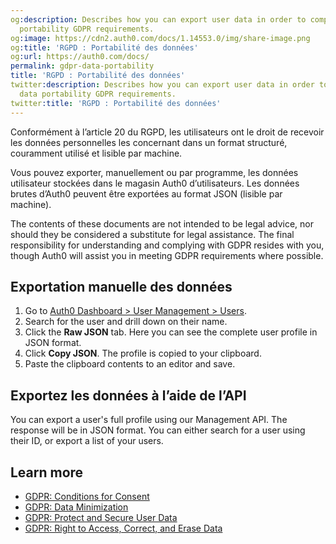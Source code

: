 ```yaml
---
og:description: Describes how you can export user data in order to comply with data
  portability GDPR requirements.
og:image: https://cdn2.auth0.com/docs/1.14553.0/img/share-image.png
og:title: 'RGPD : Portabilité des données'
og:url: https://auth0.com/docs/
permalink: gdpr-data-portability
title: 'RGPD : Portabilité des données'
twitter:description: Describes how you can export user data in order to comply with
  data portability GDPR requirements.
twitter:title: 'RGPD : Portabilité des données'
---
```


Conformément à l’article 20 du RGPD, les utilisateurs ont le droit de recevoir les données personnelles les concernant dans un format structuré, couramment utilisé et lisible par machine.

Vous pouvez exporter, manuellement ou par programme, les données utilisateur stockées dans le magasin Auth0 d’utilisateurs. Les données brutes d’Auth0 peuvent être exportées au format JSON (lisible par machine).

<Callout icon="file-lines" color="#0EA5E9" iconType="regular">

The contents of these documents are not intended to be legal advice, nor should they be considered a substitute for legal assistance. The final responsibility for understanding and complying with GDPR resides with you, though Auth0 will assist you in meeting GDPR requirements where possible.

</Callout>

## Exportation manuelle des données

1. Go to [Auth0 Dashboard > User Management > Users](https://manage.auth0.com/#/users).
2. Search for the user and drill down on their name.
3. Click the **Raw JSON** tab. Here you can see the complete user profile in JSON format.
4. Click **Copy JSON**. The profile is copied to your clipboard.
5. Paste the clipboard contents to an editor and save.

## Exportez les données à l’aide de l’API

You can export a user's full profile using our <Tooltip tip="Management API: A product to allow customers to perform administrative tasks." cta="View Glossary" href="/docs/glossary?term=Management+API">Management API</Tooltip>. The response will be in JSON format. You can either search for a user using their ID, or export a list of your users.

## Learn more

* [GDPR: Conditions for Consent](/docs/secure/data-privacy-and-compliance/gdpr/gdpr-conditions-for-consent)
* [GDPR: Data Minimization](/docs/secure/data-privacy-and-compliance/gdpr/gdpr-data-minimization)
* [GDPR: Protect and Secure User Data](/docs/secure/data-privacy-and-compliance/gdpr/gdpr-protect-and-secure-user-data)
* [GDPR: Right to Access, Correct, and Erase Data](/docs/secure/data-privacy-and-compliance/gdpr/gdpr-right-to-access-correct-and-erase-data)